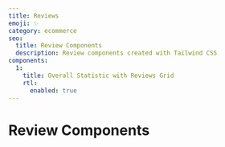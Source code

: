 ```yaml
---
title: Reviews
emoji: ✨
category: ecommerce
seo:
  title: Review Components
  description: Review components created with Tailwind CSS
components:
  1:
    title: Overall Statistic with Reviews Grid
    rtl:
      enabled: true
---
```


# Review Components

<List
  componentsData={componentsArray}
  componentContainer={componentContainer}
/>
